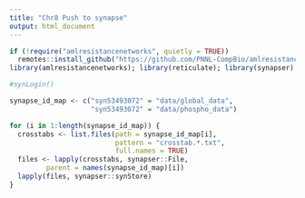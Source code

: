 ```yaml
---
title: "Chr8 Push to synapse"
output: html_document
---
```


```r
if (!require("amlresistancenetworks", quietly = TRUE))
  remotes::install_github("https://github.com/PNNL-CompBio/amlresistancenetworks")
library(amlresistancenetworks); library(reticulate); library(synapser)

#synLogin()

```


```r
synapse_id_map <- c("syn53493072" = "data/global_data", 
                    "syn53493072" = "data/phospho_data")

for (i in 1:length(synapse_id_map)) {
  crosstabs <- list.files(path = synapse_id_map[i],
                          pattern = "crosstab.*.txt",
                          full.names = TRUE)
  files <- lapply(crosstabs, synapser::File,
         parent = names(synapse_id_map)[i])
  lapply(files, synapser::synStore)
}
```

